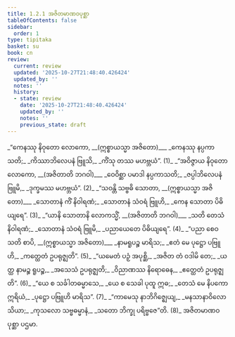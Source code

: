 ```yaml
---
title: 1.2.1 အဇိတမာဏဝပုစ္ဆာ
tableOfContents: false
sidebar:
  order: 1
type: tipitaka
basket: su
book: cn
review:
  current: review
  updated: '2025-10-27T21:48:40.426424'
  updated_by: ''
  notes: ''
  history:
  - state: review
    date: '2025-10-27T21:48:40.426424'
    updated_by: ''
    notes: ''
    previous_state: draft
---
```



<ReviewStatus review={frontmatter.review} showDetails={true} />

<HypothesisAnnotation frontmatter={frontmatter} />

<DynamicBreadcrumb />

<Division number="57" book="cn" e="ch" v="25" p="6">

<Paragraph number="59" type="verses" book="cn">
_“ကေနဿု နိဝုတော လောကော, __(ဣစ္စာယသ္မာ အဇိတော)___  
_ကေနဿု နပ္ပကာသတိ;_  
_ကိဿာဘိလေပနံ ဗြူသိ,_  
_ကိံသု တဿ မဟဗ္ဘယံ”. (1)_  

</Paragraph>

</Division>
<Division number="58" book="cn" e="ch" v="25" p="6">

<Paragraph number="60" type="verses" book="cn">
_“အဝိဇ္ဇာယ နိဝုတော လောကော, __(အဇိတာတိ ဘဂဝါ)___  
_ဝေဝိစ္ဆာ ပမာဒါ နပ္ပကာသတိ;_  
_ဇပ္ပါဘိလေပနံ ဗြူမိ,_  
_ဒုက္ခမဿ မဟဗ္ဘယံ”. (2)_  

</Paragraph>

</Division>
<Division number="59" book="cn" e="ch" v="25" p="6">

<Paragraph number="61" type="verses" book="cn">
_“သဝန္တိ သဗ္ဗဓိ သောတာ, __(ဣစ္စာယသ္မာ အဇိတော)___  
_သောတာနံ ကိံ နိဝါရဏံ;_  
_သောတာနံ သံဝရံ ဗြူဟိ,_  
_ကေန သောတာ ပိဓိယျရေ”. (3)_  

</Paragraph>

</Division>
<Division number="60" book="cn" e="ch" v="25" p="6">

<Paragraph number="62" type="verses" book="cn">
_“ယာနိ သောတာနိ လောကသ္မိံ, __(အဇိတာတိ ဘဂဝါ)___  
_သတိ တေသံ နိဝါရဏံ;_  
_သောတာနံ သံဝရံ ဗြူမိ,_  
_ပညာယေတေ ပိဓိယျရေ”. (4)_  

</Paragraph>

</Division>
<Division number="61" book="cn" e="ch" v="25" p="6">

<Paragraph number="63" type="verses" book="cn">
_“ပညာ စေဝ သတိ စာပိ, __(ဣစ္စာယသ္မာ အဇိတော)___  
_နာမရူပဉ္စ မာရိသ;_  
_ဧတံ မေ ပုဋ္ဌော ပဗြူဟိ,_  
_ကတ္ထေတံ ဥပရုဇ္ဈတိ”. (5)_  

</Paragraph>

</Division>
<Division number="62" book="cn" e="ch" v="25" p="6">

<Paragraph number="64" type="verses" book="cn">
_“ယမေတံ ပဉှံ အပုစ္ဆိ,_  
_အဇိတ တံ ဝဒါမိ တေ;_  
_ယတ္ထ နာမဉ္စ ရူပဉ္စ,_  
_အသေသံ ဥပရုဇ္ဈတိ;_  
_ဝိညာဏဿ နိရောဓေန,_  
_ဧတ္ထေတံ ဥပရုဇ္ဈတိ”. (6)_  

</Paragraph>

</Division>
<Division number="63" book="cn" e="ch" v="25" p="6">

<Paragraph number="65" type="verses" book="cn">
_“ယေ စ သင်္ခါတဓမ္မာသေ,_  
_ယေ စ သေခါ ပုထူ ဣဓ;_  
_တေသံ မေ နိပကော ဣရိယံ,_  
_ပုဋ္ဌော ပဗြူဟိ မာရိသ”. (7)_  

</Paragraph>

</Division>
<Division number="64" book="cn" e="ch" v="25" p="6">

<Paragraph number="66" type="verses" book="cn">
_“ကာမေသု နာဘိဂိဇ္ဈေယျ,_  
_မနသာနာဝိလော သိယာ;_  
_ကုသလော သဗ္ဗဓမ္မာနံ,_  
_သတော ဘိက္ခု ပရိဗ္ဗဇေ”တိ. (8)_  


</Paragraph>
</Division>

<Paragraph number="67" type="center" book="cn">
အဇိတမာဏဝပုစ္ဆာ ပဌမာ.
</Paragraph>